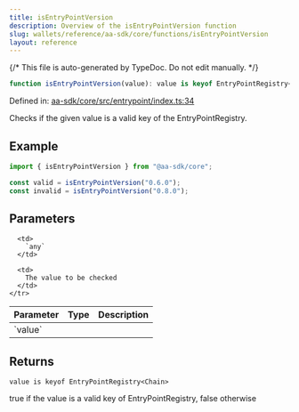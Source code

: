 ```yaml
---
title: isEntryPointVersion
description: Overview of the isEntryPointVersion function
slug: wallets/reference/aa-sdk/core/functions/isEntryPointVersion
layout: reference
---
```


{/* This file is auto-generated by TypeDoc. Do not edit manually. */}

```ts
function isEntryPointVersion(value): value is keyof EntryPointRegistry<Chain>;
```

Defined in: [aa-sdk/core/src/entrypoint/index.ts:34](https://github.com/alchemyplatform/aa-sdk/blob/ad165355d980f9a16dd388088895bfc851df8656/aa-sdk/core/src/entrypoint/index.ts#L34)

Checks if the given value is a valid key of the EntryPointRegistry.

## Example

```ts
import { isEntryPointVersion } from "@aa-sdk/core";

const valid = isEntryPointVersion("0.6.0");
const invalid = isEntryPointVersion("0.8.0");
```

## Parameters

<table>
  <thead>
    <tr>
      <th align="left">Parameter</th>
      <th align="left">Type</th>
      <th align="left">Description</th>
    </tr>
  </thead>

  <tbody>
    <tr>
      <td>
        `value`
      </td>

      <td>
        `any`
      </td>

      <td>
        The value to be checked
      </td>
    </tr>

  </tbody>
</table>

## Returns

`value is keyof EntryPointRegistry<Chain>`

true if the value is a valid key of EntryPointRegistry, false otherwise
